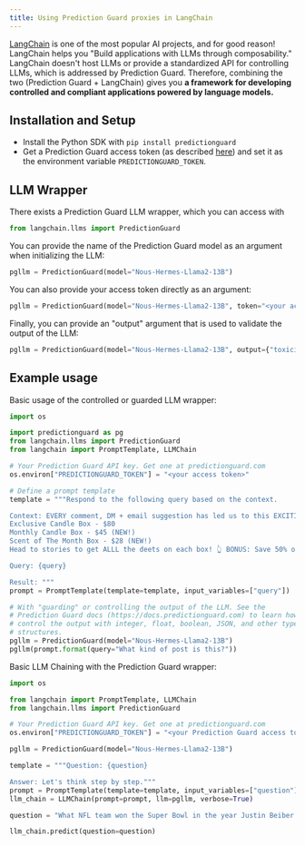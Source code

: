 ```yaml
---
title: Using Prediction Guard proxies in LangChain
---
```


[LangChain](https://github.com/hwchase17/langchain) is one of the most popular AI projects, and for good reason! LangChain
helps you "Build applications with LLMs through composability." LangChain doesn't host LLMs or provide a standardized API for controlling LLMs, which is addressed by Prediction Guard. Therefore, combining the two (Prediction Guard + LangChain) gives you **a framework for developing controlled and compliant applications powered by language models.**

## Installation and Setup
- Install the Python SDK with `pip install predictionguard`
- Get a Prediction Guard access token (as described [here](https://docs.predictionguard.com/)) and set it as the environment variable `PREDICTIONGUARD_TOKEN`.
## LLM Wrapper

There exists a Prediction Guard LLM wrapper, which you can access with 
```python
from langchain.llms import PredictionGuard
```

You can provide the name of the Prediction Guard model as an argument when initializing the LLM:
```python
pgllm = PredictionGuard(model="Nous-Hermes-Llama2-13B")
```

You can also provide your access token directly as an argument:
```python
pgllm = PredictionGuard(model="Nous-Hermes-Llama2-13B", token="<your access token>")
```

Finally, you can provide an "output" argument that is used to validate the output of the LLM:
```python
pgllm = PredictionGuard(model="Nous-Hermes-Llama2-13B", output={"toxicity": True})
```

## Example usage

Basic usage of the controlled or guarded LLM wrapper:
```python
import os

import predictionguard as pg
from langchain.llms import PredictionGuard
from langchain import PromptTemplate, LLMChain

# Your Prediction Guard API key. Get one at predictionguard.com
os.environ["PREDICTIONGUARD_TOKEN"] = "<your access token>"

# Define a prompt template
template = """Respond to the following query based on the context.

Context: EVERY comment, DM + email suggestion has led us to this EXCITING announcement! 🎉 We have officially added TWO new candle subscription box options! 📦
Exclusive Candle Box - $80 
Monthly Candle Box - $45 (NEW!)
Scent of The Month Box - $28 (NEW!)
Head to stories to get ALLL the deets on each box! 👆 BONUS: Save 50% on your first box with code 50OFF! 🎉

Query: {query}

Result: """
prompt = PromptTemplate(template=template, input_variables=["query"])

# With "guarding" or controlling the output of the LLM. See the 
# Prediction Guard docs (https://docs.predictionguard.com) to learn how to 
# control the output with integer, float, boolean, JSON, and other types and
# structures.
pgllm = PredictionGuard(model="Nous-Hermes-Llama2-13B")
pgllm(prompt.format(query="What kind of post is this?"))
```

Basic LLM Chaining with the Prediction Guard wrapper:
```python
import os

from langchain import PromptTemplate, LLMChain
from langchain.llms import PredictionGuard

# Your Prediction Guard API key. Get one at predictionguard.com
os.environ["PREDICTIONGUARD_TOKEN"] = "<your Prediction Guard access token>"

pgllm = PredictionGuard(model="Nous-Hermes-Llama2-13B")

template = """Question: {question}

Answer: Let's think step by step."""
prompt = PromptTemplate(template=template, input_variables=["question"])
llm_chain = LLMChain(prompt=prompt, llm=pgllm, verbose=True)

question = "What NFL team won the Super Bowl in the year Justin Beiber was born?"

llm_chain.predict(question=question)
```

